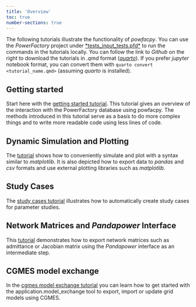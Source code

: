 ```yaml
---
title: 'Overview'
toc: true
number-sections: true
---
```


The following tutorials illustrate the functionality of *powfacpy*. You can use the *PowerFactory* project under [*tests\tests_input\powfacpy_tests.pfd*](../../tests/tests_input/) to run the commands in the tutorials locally. You can follow the link to *Github* on the right to download the tutorials in *.qmd* format ([*quarto*](https://quarto.org/)). If you prefer *jupyter* notebook format, you can convert them with `quarto convert <tutorial_name.qmd>` (assuming *quarto* is installed).


## Getting started
Start here with the [getting started tutorial](getting_started.qmd). This tutorial gives an overview of the interaction with the PowerFactory database using powfacpy. The methods introduced in this tutorial serve as a basis to do more complex things and to write more readable code using less lines of code.

## Dynamic Simulation and Plotting
The [tutorial](simulation_and_plotting.qmd) shows how to conveniently simulate and plot with a syntax similar to *matplotlib*. It is also depicted how to export data to *pandas* and *csv* formats and use external plotting libraries such as *matplotlib*.

## Study Cases
The [study cases tutorial](study_cases.qmd) illustrates how to automatically create study cases for parameter studies. 


## Network Matrices and *Pandapower* Interface
This [tutorial](network_matrices_and_pandapower_interface.qmd) demonstrates how to export network matrices such as admittance or Jacobian matrix using the *Pandapower* interface as an intermediate step.

## CGMES model exchange
In the [cgmes model exchange tutorial](cgmes_model_exchange.qmd) you can learn how to get started with the application.model_exchange tool to export, import or update grid models using CGMES.